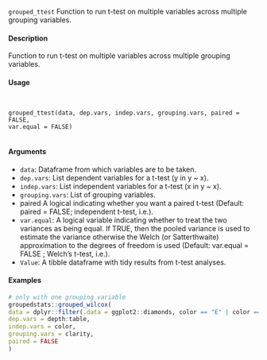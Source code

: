 
``grouped_ttest``
Function to run t-test on multiple variables across multiple grouping variables.

#### Description

Function to run t-test on multiple variables across multiple grouping variables.

#### Usage
<pre><code>

grouped_ttest(data, dep.vars, indep.vars, grouping.vars, paired = FALSE,
var.equal = FALSE)

</code></pre>
#### Arguments 

* ``data``: Dataframe from which variables are to be taken.
* ``dep.vars``: List dependent variables for a t-test (y in y ~ x).
* ``indep.vars``: List independent variables for a t-test (x in y ~ x).
* ``grouping.vars``: List of grouping variables.
* paired A logical indicating whether you want a paired t-test (Default: paired = FALSE; independent t-test, i.e.).
* ``var.equal``: A logical variable indicating whether to treat the two variances as being equal. If TRUE,  then  the  pooled  variance  is  used  to  estimate  the  variance  otherwise the Welch (or Satterthwaite) approximation to the degrees of freedom is used
(Default: var.equal = FALSE ; Welch’s t-test, i.e.).
* ``Value``: A tibble dataframe with tidy results from t-test analyses.

#### Examples
```r

# only with one grouping variable
groupedstats::grouped_wilcox(
data = dplyr::filter(.data = ggplot2::diamonds, color == "E" | color == "J"),
dep.vars = depth:table,
indep.vars = color,
grouping.vars = clarity,
paired = FALSE
)
```
